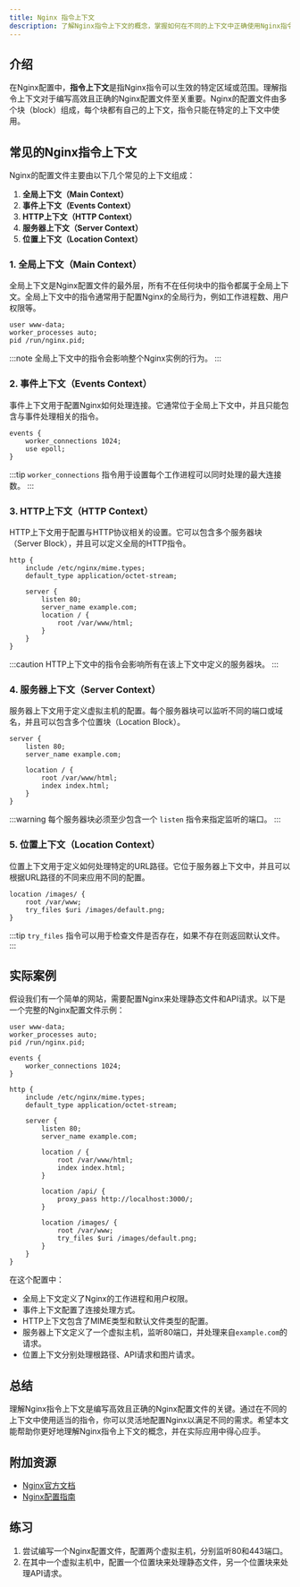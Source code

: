 ```yaml
---
title: Nginx 指令上下文
description: 了解Nginx指令上下文的概念，掌握如何在不同的上下文中正确使用Nginx指令。
---
```


## 介绍

在Nginx配置中，**指令上下文**是指Nginx指令可以生效的特定区域或范围。理解指令上下文对于编写高效且正确的Nginx配置文件至关重要。Nginx的配置文件由多个块（block）组成，每个块都有自己的上下文，指令只能在特定的上下文中使用。

## 常见的Nginx指令上下文

Nginx的配置文件主要由以下几个常见的上下文组成：

1. **全局上下文（Main Context）**
2. **事件上下文（Events Context）**
3. **HTTP上下文（HTTP Context）**
4. **服务器上下文（Server Context）**
5. **位置上下文（Location Context）**

### 1. 全局上下文（Main Context）

全局上下文是Nginx配置文件的最外层，所有不在任何块中的指令都属于全局上下文。全局上下文中的指令通常用于配置Nginx的全局行为，例如工作进程数、用户权限等。

```nginx
user www-data;
worker_processes auto;
pid /run/nginx.pid;
```

:::note
全局上下文中的指令会影响整个Nginx实例的行为。
:::

### 2. 事件上下文（Events Context）

事件上下文用于配置Nginx如何处理连接。它通常位于全局上下文中，并且只能包含与事件处理相关的指令。

```nginx
events {
    worker_connections 1024;
    use epoll;
}
```

:::tip
`worker_connections` 指令用于设置每个工作进程可以同时处理的最大连接数。
:::

### 3. HTTP上下文（HTTP Context）

HTTP上下文用于配置与HTTP协议相关的设置。它可以包含多个服务器块（Server Block），并且可以定义全局的HTTP指令。

```nginx
http {
    include /etc/nginx/mime.types;
    default_type application/octet-stream;

    server {
        listen 80;
        server_name example.com;
        location / {
            root /var/www/html;
        }
    }
}
```

:::caution
HTTP上下文中的指令会影响所有在该上下文中定义的服务器块。
:::

### 4. 服务器上下文（Server Context）

服务器上下文用于定义虚拟主机的配置。每个服务器块可以监听不同的端口或域名，并且可以包含多个位置块（Location Block）。

```nginx
server {
    listen 80;
    server_name example.com;

    location / {
        root /var/www/html;
        index index.html;
    }
}
```

:::warning
每个服务器块必须至少包含一个 `listen` 指令来指定监听的端口。
:::

### 5. 位置上下文（Location Context）

位置上下文用于定义如何处理特定的URL路径。它位于服务器上下文中，并且可以根据URL路径的不同来应用不同的配置。

```nginx
location /images/ {
    root /var/www;
    try_files $uri /images/default.png;
}
```

:::tip
`try_files` 指令可以用于检查文件是否存在，如果不存在则返回默认文件。
:::

## 实际案例

假设我们有一个简单的网站，需要配置Nginx来处理静态文件和API请求。以下是一个完整的Nginx配置文件示例：

```nginx
user www-data;
worker_processes auto;
pid /run/nginx.pid;

events {
    worker_connections 1024;
}

http {
    include /etc/nginx/mime.types;
    default_type application/octet-stream;

    server {
        listen 80;
        server_name example.com;

        location / {
            root /var/www/html;
            index index.html;
        }

        location /api/ {
            proxy_pass http://localhost:3000/;
        }

        location /images/ {
            root /var/www;
            try_files $uri /images/default.png;
        }
    }
}
```

在这个配置中：

- 全局上下文定义了Nginx的工作进程和用户权限。
- 事件上下文配置了连接处理方式。
- HTTP上下文包含了MIME类型和默认文件类型的配置。
- 服务器上下文定义了一个虚拟主机，监听80端口，并处理来自`example.com`的请求。
- 位置上下文分别处理根路径、API请求和图片请求。

## 总结

理解Nginx指令上下文是编写高效且正确的Nginx配置文件的关键。通过在不同的上下文中使用适当的指令，你可以灵活地配置Nginx以满足不同的需求。希望本文能帮助你更好地理解Nginx指令上下文的概念，并在实际应用中得心应手。

## 附加资源

- [Nginx官方文档](https://nginx.org/en/docs/)
- [Nginx配置指南](https://www.nginx.com/resources/wiki/start/topics/tutorials/config_pitfalls/)

## 练习

1. 尝试编写一个Nginx配置文件，配置两个虚拟主机，分别监听80和443端口。
2. 在其中一个虚拟主机中，配置一个位置块来处理静态文件，另一个位置块来处理API请求。
